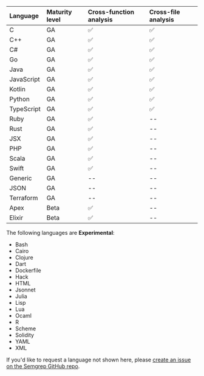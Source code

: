 <div id="language-support-table">

| Language | Maturity level | Cross-function analysis | Cross-file analysis
|:---------- |:----------------------------|:---------------------------|:---------------------------|
| C          | GA | ✅ | ✅  |
| C++        | GA | ✅ | ✅  | 
| C#         | GA | ✅ | ✅  |
| Go         | GA | ✅ | ✅  |
| Java       | GA | ✅  | ✅  |
| JavaScript | GA | ✅  | ✅  |
| Kotlin     | GA | ✅  | ✅  | 
| Python     | GA | ✅  | ✅  | 
| TypeScript | GA | ✅  | ✅  |
| Ruby       | GA | ✅  | -- |
| Rust       | GA | ✅   | -- |
| JSX        | GA | ✅   | -- |
| PHP        | GA | ✅   | -- | 
| Scala      | GA | ✅   | -- | 
| Swift      | GA | ✅ | -- |
| Generic    | GA | -- | -- |
| JSON       | GA | -- | -- |
| Terraform  | GA | -- | -- |
| Apex       | Beta   | ✅  | -- |
| Elixir     | Beta   |  ✅ | -- |


The following languages are **Experimental**:

- Bash
- Cairo
- Clojure
- Dart
- Dockerfile
- Hack
- HTML
- Jsonnet
- Julia
- Lisp
- Lua
- Ocaml
- R
- Scheme
- Solidity
- YAML
- XML

<!--
<details><summary>Click to view <strong>Experimental</strong> languages.</summary>
</details> -->

If you'd like to request a language not shown here, please [create an issue on the Semgrep GitHub repo](https://github.com/semgrep/semgrep/issues). 

</div>

<!--  For readability, please keep each column in alphabetical order. -->
<!-- coupling: Should match what is in semgrep-core/tests/Test.ml Maturity level testing. -->
<!-- imports: This file is currently imported to: index.md, supported-languages.md -->
